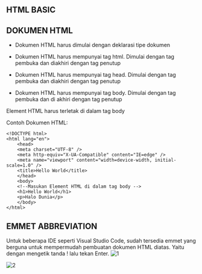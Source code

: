## HTML BASIC
## DOKUMEN HTML
* Dokumen HTML harus dimulai dengan deklarasi tipe dokumen <!DOCTYPE html>

* Dokumen HTML harus mempunyai tag html. Dimulai dengan tag pembuka <html> dan diakhiri dengan tag penutup </html>

* Dokumen HTML harus mempunyai tag head. Dimulai dengan tag pembuka <head> dan diakhiri dengan tag penutup </head>

* Dokumen HTML harus mempunyai tag body. Dimulai dengan tag pembuka <body> dan di akhiri dengan tag penutup </body>

Element HTML harus terletak di dalam tag body

Contoh Dokumen HTML:
```
<!DOCTYPE html>
<html lang="en">
    <head>
    <meta charset="UTF-8" />
    <meta http-equiv="X-UA-Compatible" content="IE=edge" />
    <meta name="viewport" content="width=device-width, initial-scale=1.0" />
    <title>Hello World</title>
    </head>
    <body>
    <!--Masukan Element HTML di dalam tag body -->
    <h1>Hello World</h1>
    <p>Halo Dunia</p>
    </body>
</html>
```
## EMMET ABBREVIATION
Untuk beberapa IDE seperti Visual Studio Code, sudah tersedia emmet yang berguna untuk mempermudah pembuatan dokumen HTML diatas.
Yaitu dengan mengetik tanda ! lalu tekan Enter.
![1](https://user-images.githubusercontent.com/117712623/210201506-7d56ea26-a2f1-446e-9336-5e9e33d73fb5.png)

![2](https://user-images.githubusercontent.com/117712623/210201513-134b9ce4-f65b-4b0a-9294-5bfec2a7c248.png)
